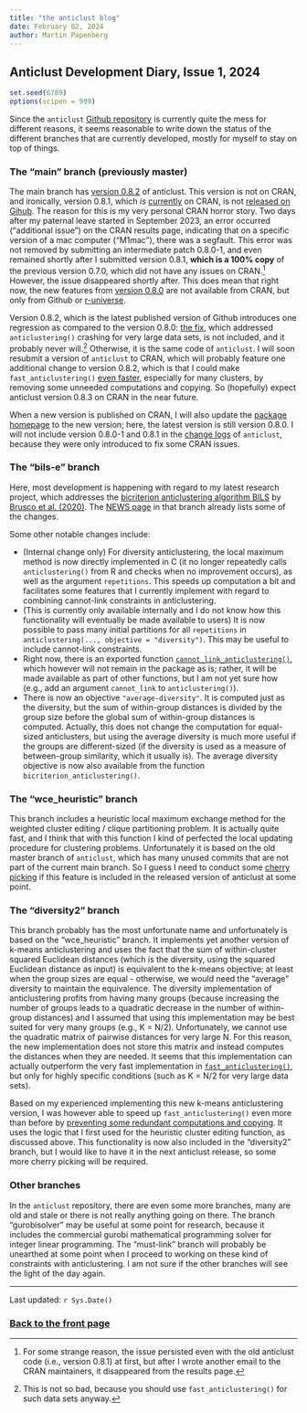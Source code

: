 ```yaml
---
title: "the anticlust blog"
date: February 02, 2024
author: Martin Papenberg
---
```


## Anticlust Development Diary, Issue 1, 2024

```r
set.seed(6789)
options(scipen = 999)
```

Since the `anticlust` [Github repository](https://github.com/m-Py/anticlust) is currently quite the mess for different reasons, it seems reasonable to write down the status of the different branches that are currently developed, mostly for myself to stay on top of things.

### The "main" branch (previously master)

The main branch has [version 0.8.2](https://github.com/m-Py/anticlust/releases/tag/v0.8.2) of anticlust. This version is not on CRAN, and ironically, version 0.8.1, which *is* [currently](https://cran.r-project.org/src/contrib/Archive/anticlust/) on CRAN, is not [released on Gihub](https://github.com/m-Py/anticlust/releases). The reason for this is my very personal CRAN horror story. Two days after my paternal leave started in September 2023, an error occurred ("additional issue") on the CRAN results page, indicating that on a specific version of a mac computer ("M1mac"), there was a segfault. This error was not removed by submitting an intermediate patch 0.8.0-1, and even remained shortly after I submitted version 0.8.1, **which is a 100% copy** of the previous version 0.7.0, which did not have any issues on CRAN.[^ohCRAN] However, the issue disappeared shortly after. This does mean that right now, the new features from [version 0.8.0](https://m-py.github.io/anticlust/news/index.html) are not available from CRAN, but only from Github or [r-universe](https://m-py.r-universe.dev/anticlust).

Version 0.8.2, which is the latest published version of Github introduces one regression as compared to the version 0.8.0: [the fix](https://github.com/m-Py/anticlust/issues/50), which addressed `anticlustering()` crashing for very large data sets, is not included, and it probably never will.[^notbad] Otherwise, it is the same code of `anticlust`. I will soon resubmit a version of `anticlust` to CRAN, which will probably feature one additional change to version 0.8.2, which is that I could make `fast_anticlustering()` [even faster](https://github.com/m-Py/anticlust/commit/c5cb24b28b99), especially for many clusters, by removing some unneeded computations and copying. So (hopefully) expect anticlust version 0.8.3 on CRAN in the near future.

[^ohCRAN]: For some strange reason, the issue persisted even with the old anticlust code (i.e., version 0.8.1) at first, but after I wrote another email to the CRAN maintainers, it disappeared from the results page. 

[^notbad]: This is not so bad, because you should use `fast_anticlustering()` for such data sets anyway.

When a new version is published on CRAN, I will also update the [package homepage](https://m-py.github.io/anticlust/index.html) to the new version; here, the latest version is still version 0.8.0. I will not include version 0.8.0-1 and 0.8.1 in the [change logs](https://m-py.github.io/anticlust/news/index.html) of `anticlust`, because they were only introduced to fix some CRAN issues. 

### The "bils-e" branch

Here, most development is happening with regard to my latest research project, which addresses the [bicriterion anticlustering algorithm BILS](https://m-py.github.io/anticlust/reference/bicriterion_anticlustering.html) by [Brusco et al. (2020)](https://doi.org/10.1111/bmsp.12186). The [NEWS page](https://github.com/m-Py/anticlust/blob/bils-e/NEWS.md) in that branch already lists some of the changes. 

Some other notable changes include: 

- (Internal change only) For diversity anticlustering, the local maximum method is now directly implemented in C (it no longer repeatedly calls `anticlustering()` from R and checks when no improvement occurs), as well as the argument `repetitions`. This speeds up computation a bit and facilitates some features that I currently implement with regard to combining cannot-link constraints in anticlustering. 
- (This is currently only available internally and I do not know how this functionality will eventually be made available to users) It is now possible to pass many initial partitions for all `repetitions` in `anticlustering(..., objective = "diversity")`. This may be useful to include cannot-link constraints. 
- Right now, there is an exported function [`cannot_link_anticlustering()`](https://github.com/m-Py/anticlust/blob/bils-e/R/cannot_link_anticlustering.R), which however will not remain in the package as is; rather, it will be made available as part of other functions, but I am not yet sure how (e.g., add an argument `cannot_link` to `anticlustering()`).
- There is now an objective `"average-diversity"`. It is computed just as the diversity, but the sum of within-group distances is divided by the group size before the global sum of within-group distances is computed. Actually, this does not change the computation for equal-sized anticlusters, but using the average diversity is much more useful if the groups are different-sized (if the diversity is used as a measure of between-group similarity, which it usually is). The average diversity objective is now also available from the function `bicriterion_anticlustering()`.

### The "wce_heuristic" branch

This branch includes a heuristic local maximum exchange method for the weighted cluster editing / clique partitioning problem. It is actually quite fast, and I think that with this function I kind of perfected the local updating procedure for clustering problems. Unfortunately it is based on the old master branch of `anticlust`, which has many unused commits that are not part of the current main branch. So I guess I need to conduct some [cherry picking](https://git-scm.com/docs/git-cherry-pick) if this feature is included in the released version of anticlust at some point. 

### The "diversity2" branch

This branch probably has the most unfortunate name and unfortunately is based on the "wce_heuristic" branch. It implements yet another version of k-means anticlustering and uses the fact that the sum of within-cluster squared Euclidean distances (which is the diversity, using the squared Euclidean distance as input) is equivalent to the k-means objective; at least when the group sizes are equal - otherwise, we would need the "average" diversity to maintain the equivalence. The diversity implementation of anticlustering profits from having many groups (because increasing the number of groups leads to a quadratic decrease in the number of within-group distances) and I assumed that using this implementation may be best suited for very many groups (e.g., K = N/2). Unfortunately, we cannot use the quadratic matrix of pairwise distances for very large N. For this reason, the new implementation does not store this matrix and instead computes the distances when they are needed. It seems that this implementation can actually outperform the very fast implementation in [`fast_anticlustering()`](2023-09-13.html), but only for highly specific conditions (such as K = N/2 for very large data sets). 

Based on my experienced implementing this new k-means anticlustering version, I was however able to speed up `fast_anticlustering()` even more than before by [preventing some redundant computations and copying](https://github.com/m-Py/anticlust/commit/c5cb24b28b995). It uses the logic that I first used for the heuristic cluster editing function, as discussed above. This functionality is now also included in the "diversity2" branch, but I would like to have it in the next anticlust release, so some more cherry picking will be required. 

### Other branches

In the `anticlust` repository, there are even some more branches, many are old and stale or there is not really anything going on there. The branch "gurobisolver" may be useful at some point for research, because it includes the commercial gurobi mathematical programming solver for integer linear programming. The "must-link" branch will probably be unearthed at some point when I proceed to working on these kind of constraints with anticlustering. I am not sure if the other branches will see the light of the day again.

---

Last updated: `r Sys.Date()`

### <a href="index.html">Back to the front page</a>
